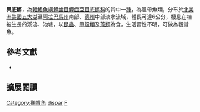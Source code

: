 {{Speciesbox
| name = 異底鱂
| image = 
| image_width = 200px
| image_caption = 
| status = LC
| status_system = IUCN3.1
| genus = Fundulus
| species = dispar
| authority = Agassiz, 1854
| synonyms = *''Zygonectes dispar'', Agassiz, 1854
}}
'''異底鱂'''，為[[輻鰭魚綱|輻鰭魚綱]][[鯉齒目|鯉齒目]][[鯉齒亞目|鯉齒亞目]][[底鱂科|底鱂科]]的其中一[[種|種]]，為溫帶魚類，分布於[[北美洲|北美洲]][[美國|美國]][[五大湖|五大湖]]至[[阿拉巴馬州|阿拉巴馬州]]南部、[[德克薩斯州|德州]]中部淡水流域，體長可達6公分，棲息在植被生長的溪流、池塘，以[[昆蟲|昆蟲]]、[[甲殼類|甲殼類]]及[[藻類|藻類]]為食，生活習性不明，可做為觀賞魚。

== 參考文獻 ==
*{{FishBase_species|genus=Fundulus|species=dispar|year=2014|month=10}}

== 擴展閱讀 ==
{{refbegin}}
{{wikispecies-inline|Fundulus dispar}}
{{refend}}
{{Taxonbar|from=Q6422001}}

[[Category:觀賞魚|Category:觀賞魚]]
[[Category:底鱂屬|dispar]]
[[Category:1854年描述的魚類|F]]


{{魚類小作品}}